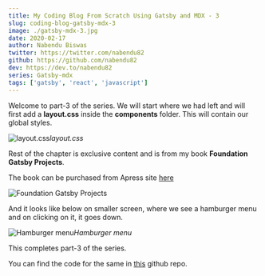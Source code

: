 ```yaml
---
title: My Coding Blog From Scratch Using Gatsby and MDX - 3
slug: coding-blog-gatsby-mdx-3
image: ./gatsby-mdx-3.jpg
date: 2020-02-17
author: Nabendu Biswas
twitter: https://twitter.com/nabendu82
github: https://github.com/nabendu82
dev: https://dev.to/nabendu82
series: Gatsby-mdx
tags: ['gatsby', 'react', 'javascript']
---
```



Welcome to part-3 of the series. We will start where we had left and will first add a **layout.css** inside the **components** folder. This will contain our global styles.

![layout.css](https://ik.imagekit.io/thewebdev/thewebdev/3/1_it29iPRmx.png)*layout.css*

Rest of the chapter is exclusive content and is from my book **Foundation Gatsby Projects**.

The book can be purchased from Apress site <a href="https://www.apress.com/in/book/9781484265574" target="_blank" rel="noopener noreferrer">here</a>


  


<div className={styles.image__small}>

![Foundation Gatsby Projects](https://res.cloudinary.com/dxkxvfo2o/image/upload/v1609570264/Foundation_Gatsby_zilffx.jpg)

</div>

And it looks like below on smaller screen, where we see a hamburger menu and on clicking on it, it goes down.

<div className={styles.image__small}>

![Hamburger menu](https://ik.imagekit.io/thewebdev/thewebdev/3/9_juRIzcBKbD.gif)*Hamburger menu*

</div>

This completes part-3 of the series.

You can find the code for the same in [this](https://github.com/nabendu82/thewebdev-public) github repo.
